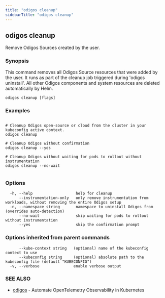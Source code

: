 ```yaml
---
title: "odigos cleanup"
sidebarTitle: "odigos cleanup"
---
```

## odigos cleanup

Remove Odigos Sources created by the user.

### Synopsis

This command removes all Odigos Source resources that were added by the user.
It runs as part of the cleanup job triggered during 'odigos uninstall'.
All other Odigos components and system resources are deleted automatically by Helm.

```
odigos cleanup [flags]
```

### Examples

```

# Cleanup Odigos open-source or cloud from the cluster in your kubeconfig active context.
odigos cleanup

# Cleanup Odigos without confirmation
odigos cleanup --yes

# Cleanup Odigos without waiting for pods to rollout without instrumentation
odigos cleanup --no-wait


```

### Options

```
  -h, --help                   help for cleanup
      --instrumentation-only   only remove instrumentation from workloads, without removing the entire Odigos setup
  -n, --namespace string       namespace to uninstall Odigos from (overrides auto-detection)
      --no-wait                skip waiting for pods to rollout without instrumentation
      --yes                    skip the confirmation prompt
```

### Options inherited from parent commands

```
      --kube-context string   (optional) name of the kubeconfig context to use
      --kubeconfig string     (optional) absolute path to the kubeconfig file (default "KUBECONFIG")
  -v, --verbose               enable verbose output
```

### SEE ALSO

* [odigos](/cli/odigos)	 - Automate OpenTelemetry Observability in Kubernetes